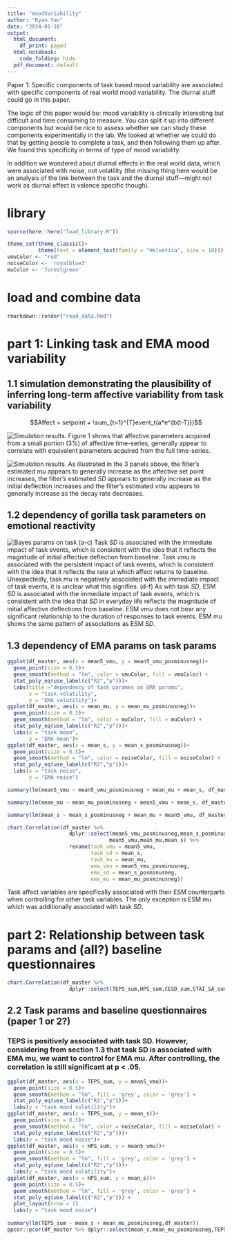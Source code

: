 ```yaml
---
title: "moodVariability"
author: "Ryan Yan"
date: "2024-01-16"
output:
  html_document:
    df_print: paged
  html_notebook:
    code_folding: hide
  pdf_document: default
---
```



 Paper 1: Specific components of task based mood variability are associated with specific components of real world mood variability. The diurnal stuff could go in this paper.

The logic of this paper would be: mood variability is clinically interesting but difficult and time consuming to measure. You can split it up into different components but would be nice to assess whether we can study these components experimentally in the lab. We looked at whether we could do that by getting people to complete a task, and then following them up after. We found this specificity in terms of type of mood variability.

In addition we wondered about diurnal effects in the real world data, which were associated with noise, not volatility (the missing thing here would be an analysis of the link between the task and the diurnal stuff—might not work as diurnal effect is valence specific though).

# library 
```r
source(here::here("load_library.R"))
```

```r
theme_set(theme_classic()+
          theme(text = element_text(family = "Helvetica", size = 10)))
vmuColor <- "red"
noiseColor <- 'royalblue3'
muColor <- 'forestgreen'
```

# load and combine data
```r
rmarkdown::render("read_data.Rmd")
```

# part 1: Linking task and EMA mood variability

## 1.1 simulation demonstrating the plausibility of inferring long-term affective variability from task variability

$$Affect = setpoint + \sum_{t=1}^{T}event_t(a*e^{b(t-T)})$$

![Simulation results.](./figures/figure_SimCorr.png)
Figure 1 shows that affective parameters acquired from a small portion (3%) of affective time-series, generally appear to correlate with equivalent parameters acquired from the full time-series.

![Simulation results.](./figures/figure_SimExpVsbayes.png)
As illustrated in the 3 panels above, the filter’s estimated *mu* appears to generally increase as the affective set point increases, the filter’s estimated *SD* appears to generally increase as the initial deflection increases and the filter’s estimated *vmu* appears to generally increase as the decay rate decreases.

## 1.2 dependency of gorilla task parameters on emotional reactivity
![Bayes params on task](./figures/figure_Bayes_vs_Betas.png)
(a-c) Task *SD* is associated with the immediate impact of task events, which is consistent with the idea that it reflects the magnitude of initial affective deflection from baseline. Task *vmu* is associated with the persistent impact of task events, which is consistent with the idea that it reflects the rate at which affect returns to baseline. Unexpectedly, task *mu* is negatively associated with the immediate impact of task events, it is unclear what this signifies.
(d-f)  As with task *SD*, ESM *SD* is associated with the immediate impact of task events, which is consistent with the idea that 𝑆𝐷 in everyday life reflects the magnitude of initial affective deflections from baseline. ESM *vmu* does not bear any significant relationship to the duration of responses to task events. ESM *mu* shows the same pattern of associations as ESM *SD*.

## 1.3 dependency of EMA params on task params

```r
ggplot(df_master, aes(x = mean5_vmu, y = mean5_vmu_posminusneg))+
  geom_point(size = 0.5)+
  geom_smooth(method = "lm", color = vmuColor, fill = vmuColor) +
  stat_poly_eq(use_label(c("R2","p")))+
  labs(title ="dependency of task parames on EMA params",
       x = "task volatility",
       y = "EMA volatility")+
ggplot(df_master, aes(x = mean_mu, y = mean_mu_posminusneg))+
  geom_point(size = 0.5)+
  geom_smooth(method = "lm", color = muColor, fill = muColor) +
  stat_poly_eq(use_label(c("R2","p")))+
  labs(x = "task mean",
       y = "EMA mean")+
ggplot(df_master, aes(x = mean_s, y = mean_s_posminusneg))+
  geom_point(size = 0.5)+
  geom_smooth(method = "lm", color = noiseColor, fill = noiseColor) +
  stat_poly_eq(use_label(c("R2","p")))+
  labs(x = "task noise",
       y = "EMA noise")
```

```r
summary(lm(mean5_vmu ~ mean5_vmu_posminusneg + mean_mu + mean_s, df_master))

summary(lm(mean_mu ~ mean_mu_posminusneg + mean5_vmu + mean_s, df_master))

summary(lm(mean_s ~ mean_s_posminusneg + mean_mu + mean5_vmu, df_master))

chart.Correlation(df_master %>% 
                    dplyr::select(mean5_vmu_posminusneg,mean_s_posminusneg,mean_mu_posminusneg, 
                                 mean5_vmu,mean_mu,mean_s) %>% 
                    rename(task_vmu = mean5_vmu,
                           task_sd = mean_s,
                           task_mu = mean_mu,
                           ema_vmu = mean5_vmu_posminusneg,
                           ema_sd = mean_s_posminusneg,
                           ema_mu = mean_mu_posminusneg))
```

Task affect variables are specifically associated with their ESM counterparts when controlling for other task variables. The only exception is ESM *mu* which was additionally associated with task *SD*.

# part 2: Relationship between task params and (all?) baseline questionnaires
```r
chart.Correlation(df_master %>% 
                    dplyr::select(TEPS_sum,HPS_sum,CESD_sum,STAI_SA_sum,STAI_TA_sum, mean5_vmu,mean_s,mean_mu))
```

## 2.2 Task params and baseline questionnaires (paper 1 or 2?)

### TEPS is positively associated with task SD. However, considering from section 1.3 that task SD is associated with EMA mu, we want to control for EMA mu. After controlling, the correlation is still significant at p < .05.

```r
ggplot(df_master, aes(x = TEPS_sum, y = mean5_vmu))+
  geom_point(size = 0.5)+
  geom_smooth(method = "lm", fill = 'grey', color = 'grey') +
  stat_poly_eq(use_label(c("R2","p")))+
  labs(y = "task mood volatility")+
ggplot(df_master, aes(x = TEPS_sum, y = mean_s))+
  geom_point(size = 0.5)+
  geom_smooth(method = "lm", color = noiseColor, fill = noiseColor) +
  stat_poly_eq(use_label(c("R2","p")))+
  labs(y = "task mood noise")+
ggplot(df_master, aes(x = HPS_sum, y = mean5_vmu))+
  geom_point(size = 0.5)+
  geom_smooth(method = "lm", fill = 'grey', color = 'grey') +
  stat_poly_eq(use_label(c("R2","p")))+
  labs(y = "task mood volatility")+
ggplot(df_master, aes(x = HPS_sum, y = mean_s))+
  geom_point(size = 0.5)+
  geom_smooth(method = "lm", fill = 'grey', color = 'grey') +
  stat_poly_eq(use_label(c("R2","p"))) +
  plot_layout(nrow = 1)
  labs(y = "task mood noise")
  
summary(lm(TEPS_sum ~ mean_s + mean_mu_posminusneg,df_master))
ppcor::pcor(df_master %>% dplyr::select(mean_s,mean_mu_posminusneg,TEPS_sum))
```


